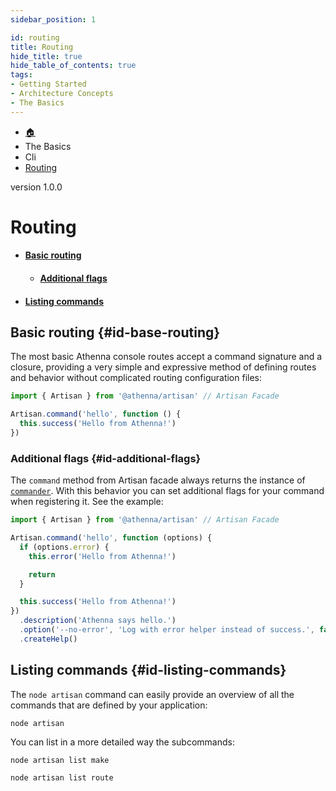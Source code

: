 ```yaml
---
sidebar_position: 1

id: routing
title: Routing
hide_title: true
hide_table_of_contents: true
tags:
- Getting Started
- Architecture Concepts
- The Basics
---
```


<nav aria-label="breadcrumbs">
    <ul class="breadcrumbs">
        <li class="breadcrumbs__item">
            <a class="breadcrumbs__link" href="/">🏠</a>
        </li>
        <li class="breadcrumbs__item">
            <a class="breadcrumbs__link">The Basics</a>
        </li>
        <li class="breadcrumbs__item">
            <a class="breadcrumbs__link">Cli</a>
        </li>
        <li class="breadcrumbs__item">
            <a class="breadcrumbs__link" href="/docs/the-basics/cli/routing">Routing</a>
        </li>
    </ul>
</nav>

<span class="badge badge--secondary margin-top-bot">version 1.0.0</span>

# Routing

- #### [Basic routing](#id-basic-routing)
  - #### [Additional flags](#id-additional-flags)
- #### [Listing commands](#id-listing-commands)

## Basic routing {#id-base-routing}

The most basic Athenna console routes accept a command signature and a closure, providing a very simple and expressive
method of defining routes and behavior without complicated routing configuration files:

```javascript
import { Artisan } from '@athenna/artisan' // Artisan Facade

Artisan.command('hello', function () {
  this.success('Hello from Athenna!')
})
```

### Additional flags {#id-additional-flags}

The `command` method from Artisan facade always returns the instance of [`commander`](https://www.npmjs.com/package/commander).
With this behavior you can set additional flags for your command when registering it. See the example:

```javascript
import { Artisan } from '@athenna/artisan' // Artisan Facade

Artisan.command('hello', function (options) {
  if (options.error) {
    this.error('Hello from Athenna!')

    return
  }

  this.success('Hello from Athenna!')
})
  .description('Athenna says hello.')
  .option('--no-error', 'Log with error helper instead of success.', false)
  .createHelp()
```

## Listing commands {#id-listing-commands}

The `node artisan` command can easily provide an overview of all the commands that are defined by your application:

```shell
node artisan
```

You can list in a more detailed way the subcommands:

```shell
node artisan list make
```
```shell
node artisan list route
```
